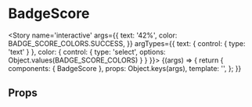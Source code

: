 

<Meta title='atoms/BadgeScore' component={BadgeScore} />

# BadgeScore

<Story name='interactive'
	   args={{
		   text: '42%',
		   color: BADGE_SCORE_COLORS.SUCCESS,
	   }}
	   argTypes={{
		   text: { control: { type: 'text' } },
		   color: {
			   control: { type: 'select', options: Object.values(BADGE_SCORE_COLORS) }
		   }
	   }}>
	{(args) => {
		return {
			components: { BadgeScore },
			props: Object.keys(args),
			template: '<badge-score :color="color" :text="text" />',
		};
	}}
</Story>

## Props

<Props of={BadgeScore} />
